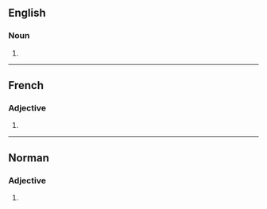 ==English==

===Noun===
{{head|en|noun form}}

# {{plural of|en|gourmand}}

----

==French==

===Adjective===
{{head|fr|adjective form}}

# {{masculine plural of|fr|gourmand}}

----

==Norman==

===Adjective===
{{head|nrf|adjective form|g=m-p}}

# {{masculine plural of|nrf|gourmand||greedy}}